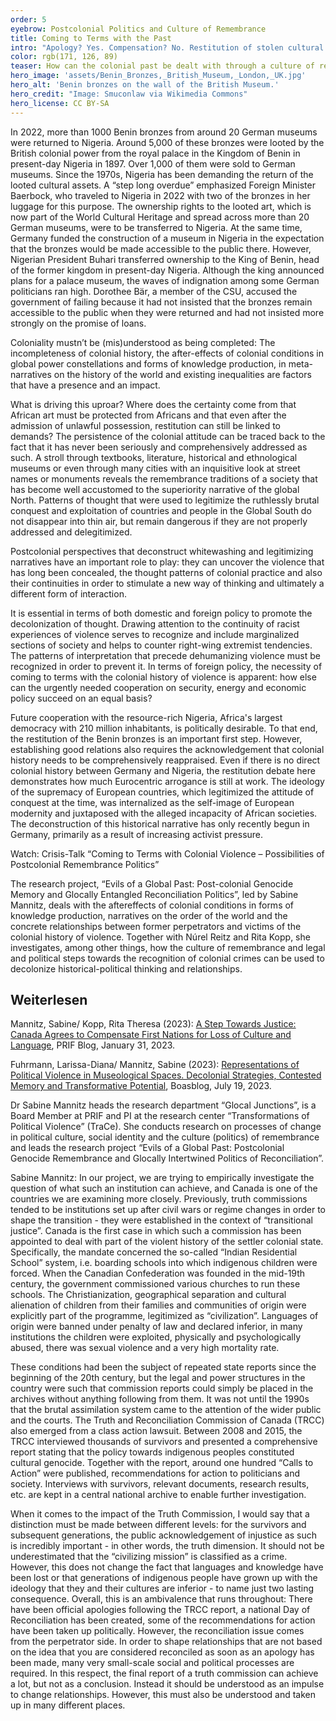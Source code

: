 ```yaml
---
order: 5
eyebrow: Postcolonial Politics and Culture of Remembrance
title: Coming to Terms with the Past
intro: "Apology? Yes. Compensation? No. Restitution of stolen cultural assets? Yes and no. More development aid? Yes. Reparations? No way. Relations with former colonies are difficult. What are the obstacles in the debates and why is it important to deal with the colonial past in terms of the culture of remembrance? This is the focus of the research project “Evils of a Global Past: Post-colonial Genocide Memory and Glocally Entangled Reconciliation Politics” led by Sabine Mannitz, which has progressed with several publications and events in 2023."
color: rgb(171, 126, 89)
teaser: How can the colonial past be dealt with through a culture of remembrance? Sabine Mannitz shares her findings from the research project “Evils of a Global Past”.
hero_image: 'assets/Benin_Bronzes,_British_Museum,_London,_UK.jpg'
hero_alt: 'Benin bronzes on the wall of the British Museum.'
hero_credit: "Image: Smuconlaw via Wikimedia Commons"
hero_license: CC BY-SA
---
```


<Leadin>In 2022, more than 1000 Benin bronzes</Leadin> from around 20 German museums were returned to Nigeria. Around 5,000 of these bronzes were looted by the British colonial power from the royal palace in the Kingdom of Benin in present-day Nigeria in 1897. Over 1,000 of them were sold to German museums. Since the 1970s, Nigeria has been demanding the return of the looted cultural assets. A “step long overdue” emphasized Foreign Minister Baerbock, who traveled to Nigeria in 2022 with two of the bronzes in her luggage for this purpose. The ownership rights to the looted art, which is now part of the World Cultural Heritage and spread across more than 20 German museums, were to be transferred to Nigeria. At the same time, Germany funded the construction of a museum in Nigeria in the expectation that the bronzes would be made accessible to the public there. However, Nigerian President Buhari transferred ownership to the King of Benin, head of the former kingdom in present-day Nigeria. Although the king announced plans for a palace museum, the waves of indignation among some German politicians ran high. Dorothee Bär, a member of the CSU, accused the government of failing because it had not insisted that the bronzes remain accessible to the public when they were returned and had not insisted more strongly on the promise of loans.

<Quote cite="Sabine Mannitz">

Coloniality mustn’t be (mis)understood as being completed: The incompleteness of colonial history, the after-effects of colonial conditions in global power constellations and forms of knowledge production, in meta-narratives on the history of the world and existing inequalities are factors that have a presence and an impact.

</Quote>

What is driving this uproar? Where does the certainty come from that African art must be protected from Africans and that even after the admission of unlawful possession, restitution can still be linked to demands? The persistence of the colonial attitude can be traced back to the fact that it has never been seriously and comprehensively addressed as such. A stroll through textbooks, literature, historical and ethnological museums or even through many cities with an inquisitive look at street names or monuments reveals the remembrance traditions of a society that has become well accustomed to the superiority narrative of the global North. Patterns of thought that were used to legitimize the ruthlessly brutal conquest and exploitation of countries and people in the Global South do not disappear into thin air, but remain dangerous if they are not properly addressed and delegitimized.

<Quote cite="Sabine Mannitz">

Postcolonial perspectives that deconstruct whitewashing and legitimizing narratives have an important role to play: they can uncover the violence that has long been concealed, the thought patterns of colonial practice and also their continuities in order to stimulate a new way of thinking and ultimately a different form of interaction.

</Quote>

It is essential in terms of both domestic and foreign policy to promote the decolonization of thought. Drawing attention to the continuity of racist experiences of violence serves to recognize and include marginalized sections of society and helps to counter right-wing extremist tendencies. The patterns of interpretation that precede dehumanizing violence must be recognized in order to prevent it. In terms of foreign policy, the necessity of coming to terms with the colonial history of violence is apparent: how else can the urgently needed cooperation on security, energy and economic policy succeed on an equal basis?

Future cooperation with the resource-rich Nigeria, Africa's largest democracy with 210 million inhabitants, is politically desirable. To that end, the restitution of the Benin bronzes is an important first step. However, establishing good relations also requires the acknowledgement that colonial history needs to be comprehensively reappraised. Even if there is no direct colonial history between Germany and Nigeria, the restitution debate here demonstrates how much Eurocentric arrogance is still at work. The ideology of the supremacy of European countries, which legitimized the attitude of conquest at the time, was internalized as the self-image of European modernity and juxtaposed with the alleged incapacity of African societies. The deconstruction of this historical narrative has only recently begun in Germany, primarily as a result of increasing activist pressure.

<CallToAction url="https://www.youtube.com/live/i1C0NpYi0hM">

Watch: Crisis-Talk “Coming to Terms with Colonial Violence – Possibilities of Postcolonial Remembrance Politics”

</CallToAction>

The research project, “Evils of a Global Past: Post-colonial Genocide Memory and Glocally Entangled Reconciliation Politics”, led by Sabine Mannitz, deals with the aftereffects of colonial conditions in forms of knowledge production, narratives on the order of the world and the concrete relationships between former perpetrators and victims of the colonial history of violence. Together with Núrel Reitz and Rita Kopp, she investigates, among other things, how the culture of remembrance and legal and political steps towards the recognition of colonial crimes can be used to decolonize historical-political thinking and relationships.

<Notes>

## Weiterlesen

Mannitz, Sabine/ Kopp, Rita Theresa (2023): [A Step Towards Justice: Canada Agrees to Compensate First Nations for Loss of Culture and Language](https://blog.prif.org/2023/01/31/a-step-towards-justice-canada-agrees-to-compensate-first-nations-for-loss-of-culture-and-language/), PRIF Blog, January 31, 2023.

Fuhrmann, Larissa-Diana/ Mannitz, Sabine (2023): [Representations of Political Violence in Museological Spaces. Decolonial Strategies, Contested Memory and Transformative Potential](https://boasblogs.org/contestedknowledge/representations-of-political-violence-in-museological-spaces/?pdf=11043), Boasblog, July 19, 2023.

</Notes>

<Interview title="A question for Sabine Mannitz">

<InterviewParticipant name="Sabine Mannitz" image="assets/Sabine_Filter orange_rgb.jpg">

Dr Sabine Mannitz heads the research department “Glocal Junctions”, is a Board Member at PRIF and PI at the research center “Transformations of Political Violence” (TraCe). She conducts research on processes of change in political culture, social identity and the culture (politics) of remembrance and leads the research project “Evils of a Global Past: Postcolonial Genocide Remembrance and Glocally Intertwined Politics of Reconciliation”.

</InterviewParticipant>

<InterviewQuestion q="Since the 1990s, many truth commissions have been formed to come to terms with the history of political violence and achieve reconciliation within society. A commission was also established in Canada in 2008 to address colonial crimes against the indigenous population. How useful is this, what are the benefits? And what are the pitfalls?">

Sabine Mannitz: In our project, we are trying to empirically investigate the question of what such an institution can achieve, and Canada is one of the countries we are examining more closely. Previously, truth commissions tended to be institutions set up after civil wars or regime changes in order to shape the transition - they were established in the context of “transitional justice”. Canada is the first case in which such a commission has been appointed to deal with part of the violent history of the settler colonial state. Specifically, the mandate concerned the so-called “Indian Residential School” system, i.e. boarding schools into which indigenous children were forced. When the Canadian Confederation was founded in the mid-19th century, the government commissioned various churches to run these schools. The Christianization, geographical separation and cultural alienation of children from their families and communities of origin were explicitly part of the programme, legitimized as “civilization”. Languages of origin were banned under penalty of law and declared inferior, in many institutions the children were exploited, physically and psychologically abused, there was sexual violence and a very high mortality rate. 

These conditions had been the subject of repeated state reports since the beginning of the 20th century, but the legal and power structures in the country were such that commission reports could simply be placed in the archives without anything following from them. It was not until the 1990s that the brutal assimilation system came to the attention of the wider public and the courts. The Truth and Reconciliation Commission of Canada (TRCC) also emerged from a class action lawsuit. Between 2008 and 2015, the TRCC interviewed thousands of survivors and presented a comprehensive report stating that the policy towards indigenous peoples constituted cultural genocide. Together with the report, around one hundred “Calls to Action” were published, recommendations for action to politicians and society. Interviews with survivors, relevant documents, research results, etc. are kept in a central national archive to enable further investigation.

When it comes to the impact of the Truth Commission, I would say that a distinction must be made between different levels: for the survivors and subsequent generations, the public acknowledgement of injustice as such is incredibly important - in other words, the truth dimension. It should not be underestimated that the “civilizing mission” is classified as a crime. However, this does not change the fact that languages and knowledge have been lost or that generations of indigenous people have grown up with the ideology that they and their cultures are inferior - to name just two lasting consequence. Overall, this is an ambivalence that runs throughout: There have been official apologies following the TRCC report, a national Day of Reconciliation has been created, some of the recommendations for action have been taken up politically. However, the reconciliation issue comes from the perpetrator side. In order to shape relationships that are not based on the idea that you are considered reconciled as soon as an apology has been made, many very small-scale social and political processes are required. In this respect, the final report of a truth commission can achieve a lot, but not as a conclusion. Instead it should be understood as an impulse to change relationships. However, this must also be understood and taken up in many different places.

</InterviewQuestion>

</Interview>